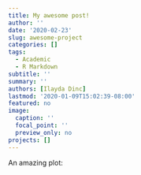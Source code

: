 ```yaml
---
title: My awesome post!
author: ''
date: '2020-02-23'
slug: awesome-project
categories: []
tags:
  - Academic
  - R Markdown
subtitle: ''
summary: ''
authors: [Ilayda Dinc]
lastmod: '2020-01-09T15:02:39-08:00'
featured: no
image:
  caption: ''
  focal_point: ''
  preview_only: no
projects: []
---
```


An amazing plot:


